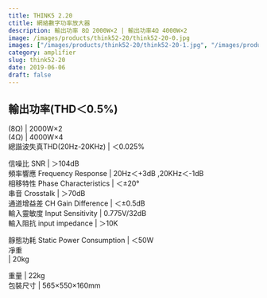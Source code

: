 ```yaml
---
title: THINK5 2.20
ctitle: 網絡數字功率放大器
description: 輸出功率 8Ω 2000W×2​ | 輸出功率4Ω 4000W×2​
image: /images/products/think52-20/think52-20-0.jpg
images: ["/images/products/think52-20/think52-20-1.jpg", "/images/products/think52-20/think52-20-2.jpg"]
category: amplifier
slug: think52-20
date: 2019-06-06
draft: false
---
```


  
  
  
輸出功率(THD＜0.5%)  
---  
(8Ω)  |  2000W×2  
(4Ω)  |  4000W×4   
總諧波失真THD(20Hz-20KHz)  |  ＜0.025%  
  
信噪比  SNR  |  ＞104dB   
頻率響應  Frequency Response  |  20Hz＜+3dB ,20KHz＜-1dB   
相移特性  Phase Characteristics  |  ＜±20°   
串音 Crosstalk  |  ＞70dB   
通道增益差 CH Gain Difference  |  ＜±0.5dB   
輸入靈敏度  Input Sensitivity  |  0.775V/32dB   
輸入阻抗    input impedance  |  ＞10K  
  
靜態功耗  Static Power Consumption  |  ＜50W   
凈重  
|  20kg  
  
重量  |  22kg   
包裝尺寸  |  565×550×160mm  


